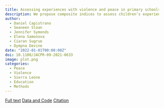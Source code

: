 ```yaml
---
title: Assessing experiences with violence and peace in primary schools in Sierra Leone
description: We propose composite indices to assess children’s experiences with violence and peace in primary schools in Sierra Leone
author:
  - Daniel Capistrano
  - Seaneen Sloan
  - Jennifer Symonds
  - Elena Samonova
  - Ciaran Sugrue
  - Dympna Devine
date: "2022-01-01T00:00:00Z"
doi: 10.1108/JACPR-09-2021-0633
image: plot.png
categories:
  - Peace
  - Violence
  - Sierra Leone
  - Education
  - Methods
---
```


[Full text](https://doi.org/10.1108/JACPR-09-2021-0633){.btn .btn-lg .btn-primary}  [Data and Code](){.btn .btn-lg .btn-success} [Citation](./cite.bib){.btn .btn-lg .btn-info}
